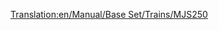 [[Translation:en/Manual/Base Set/Trains/MJS250]]
{{it/Manual/Base Set/Trains/Treni|Image=[[File:en/Manual/Base Set/Trains/Mjs250.png]]
|Name=MJS250
|Costo=€ 18.750
|Velocità=80 km/h (50 mph)
|Peso=65 t
|Potenza=608 hp (448 kW)
|Annuale=€ 1.980
|Progettata=1955
|Durata esercizio=22
|Capacità=N/A
|Descrizione=La MJS250 possiede il primo motore diesel disponibile per i climi [[it/Clima#sub-artico |sub-artico]] e [[it/Clima#sub-tropicale |sub-tropicale]]. È economica ma manca di velocità e potenza. Esegui l'upgrade non appena il tempo e i soldi te lo consentiranno. Tuttavia mettere due unità MJS250 insieme in un treno sarà più economico e più potente di una [[it/Manual/Base Set/Trains/Wills 2-8-0|Wills 2-8-0]].
|Real-life=La MJS250 somiglia alla Davenport 44t switcher.
}}